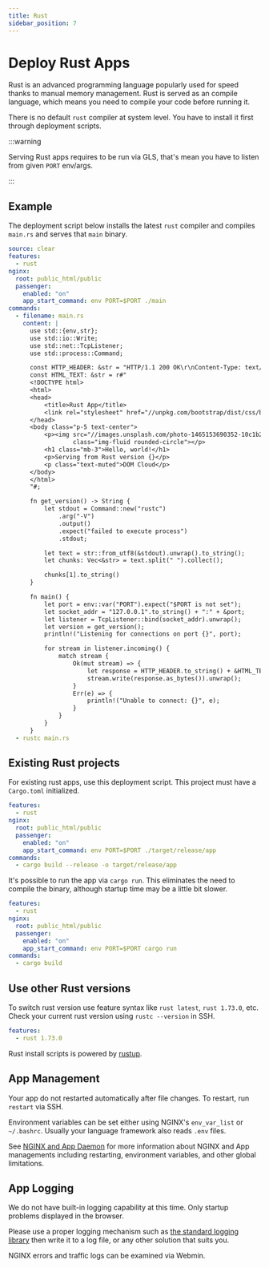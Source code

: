 ```yaml
---
title: Rust
sidebar_position: 7
---
```


# Deploy Rust Apps

Rust is an advanced programming language popularly used for speed thanks to manual memory management. Rust is served as an compile language, which means you need to compile your code before running it. 

There is no default `rust` compiler at system level. You have to install it first through deployment scripts.


:::warning

Serving Rust apps requires to be run via GLS, that's mean you have to listen from given `PORT` env/args.

:::

## Example

The deployment script below installs the latest `rust` compiler and compiles `main.rs` and serves that `main` binary. 


```yaml title="https://github.com/domcloud/recipes/blob/master/rust.yml"
source: clear
features:
  - rust
nginx:
  root: public_html/public
  passenger:
    enabled: "on"
    app_start_command: env PORT=$PORT ./main
commands:
  - filename: main.rs
    content: |
      use std::{env,str};
      use std::io::Write;
      use std::net::TcpListener;
      use std::process::Command;

      const HTTP_HEADER: &str = "HTTP/1.1 200 OK\r\nContent-Type: text/html; charset=UTF-8\r\n\r\n";
      const HTML_TEXT: &str = r#"
      <!DOCTYPE html>
      <html>
      <head>
          <title>Rust App</title>
          <link rel="stylesheet" href="//unpkg.com/bootstrap/dist/css/bootstrap.min.css">
      </head>
      <body class="p-5 text-center">
          <p><img src="//images.unsplash.com/photo-1465153690352-10c1b29577f8?fit=crop&w=200&h=200" 
                  class="img-fluid rounded-circle"></p>
          <h1 class="mb-3">Hello, world!</h1>
          <p>Serving from Rust version {}</p>
          <p class="text-muted">DOM Cloud</p>
      </body>
      </html>
      "#;

      fn get_version() -> String {
          let stdout = Command::new("rustc")
              .arg("-V")
              .output()
              .expect("failed to execute process")
              .stdout;

          let text = str::from_utf8(&stdout).unwrap().to_string();
          let chunks: Vec<&str> = text.split(" ").collect();

          chunks[1].to_string()
      }

      fn main() {
          let port = env::var("PORT").expect("$PORT is not set");
          let socket_addr = "127.0.0.1".to_string() + ":" + &port;
          let listener = TcpListener::bind(socket_addr).unwrap();
          let version = get_version();
          println!("Listening for connections on port {}", port);

          for stream in listener.incoming() {
              match stream {
                  Ok(mut stream) => {
                      let response = HTTP_HEADER.to_string() + &HTML_TEXT.replace("{}", &version);
                      stream.write(response.as_bytes()).unwrap();
                  }
                  Err(e) => {
                      println!("Unable to connect: {}", e);
                  }
              }
          }
      }
  - rustc main.rs
```

## Existing Rust projects

For existing rust apps, use this deployment script. This project must have a `Cargo.toml` initialized.

```yaml title="https://github.com/domcloud/recipes/blob/master/rust-binary.yml"
features:
  - rust
nginx:
  root: public_html/public
  passenger:
    enabled: "on"
    app_start_command: env PORT=$PORT ./target/release/app
commands:
  - cargo build --release -o target/release/app
```

It's possible to run the app via `cargo run`. This eliminates the need to compile the binary, although startup time may be a little bit slower.

```yaml title="https://github.com/domcloud/recipes/blob/master/rust-gls.yml"
features:
  - rust
nginx:
  root: public_html/public
  passenger:
    enabled: "on"
    app_start_command: env PORT=$PORT cargo run
commands:
  - cargo build
```

## Use other Rust versions

To switch rust version use feature syntax like `rust latest`, `rust 1.73.0`, etc. Check your current rust version using `rustc --version` in SSH.

```yaml
features:
  - rust 1.73.0
```

Rust install scripts is powered by [rustup](https://rustup.rs). 

## App Management

Your app do not restarted automatically after file changes. To restart, run `restart` via SSH.

Environment variables can be set either using NGINX's `env_var_list` or `~/.bashrc`. Usually your language framework also reads `.env` files.

See [NGINX and App Daemon](../features/nginx.mdx) for more information about NGINX and App managements including restarting, environment variables, and other global limitations.

## App Logging

We do not have built-in logging capability at this time. Only startup problems displayed in the browser.

Please use a proper logging mechanism such as [the standard logging library](https://docs.rs/log/latest/log/) then write it to a log file, or any other solution that suits you.

NGINX errors and traffic logs can be examined via Webmin.
